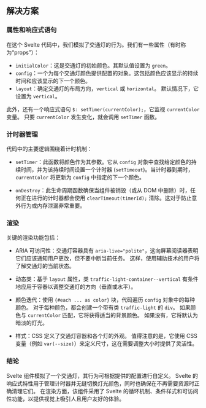 
## 解决方案

### 属性和响应式语句

在这个 Svelte 代码中，我们模拟了交通灯的行为。我们有一些属性（有时称为“props”）：

* `initialColor`：这是交通灯的初始颜色。其默认值设置为 `green`。
* `config`：一个为每个交通灯颜色提供配置的对象。这包括颜色应该显示的持续时间和应该显示的下一个颜色。
* `layout`：确定交通灯的布局方向，`vertical` 或 `horizontal`。 默认情况下，它设置为 `vertical`。

此外，还有一个响应式语句 `$: setTimer(currentColor);`，它监视 `currentColor` 变量。 只要 `currentColor` 发生变化，就会调用 `setTimer` 函数。

### 计时器管理

代码中的主要逻辑围绕着计时机制：

* `setTimer`：此函数将颜色作为其参数。它从 `config` 对象中查找给定颜色的持续时间，并为该持续时间设置一个计时器 (`setTimeout`)。当计时器到期时，`currentColor` 将更新为 `config` 中指定的下一个颜色。

* `onDestroy`：此生命周期函数确保当组件被销毁（或从 DOM 中删除）时，任何正在进行的计时器都会使用 `clearTimeout(timerId);` 清除。这对于防止意外行为或内存泄漏非常重要。

### 渲染

关键的渲染功能包括：

* ARIA 可访问性：交通灯容器具有 `aria-live="polite"`，这向屏幕阅读器表明它们应该通知用户更改，但不要中断当前任务。 这样，使用辅助技术的用户将了解交通灯的当前状态。

* 动态类：基于 `layout` 属性，类 `traffic-light-container--vertical` 有条件地应用于容器以调整交通灯的方向（垂直或水平）。

* 颜色迭代：使用 `{#each ... as color}` 块，代码遍历 `config` 对象中的每种颜色。 对于每种颜色，都会创建一个带有类 `traffic-light` 的 `div`。 如果颜色与 `currentColor` 匹配，它将获得适当的背景颜色。 如果没有，它将默认为暗淡的灯光。

* 样式：CSS 定义了交通灯容器和各个灯的外观。 值得注意的是，它使用 CSS 变量（例如 `var(--size)`）来定义尺寸，这在需要调整大小时提供了灵活性。

### 结论

Svelte 组件模拟了一个交通灯，其行为可根据提供的配置进行自定义。 Svelte 的响应式特性用于管理计时器并无缝切换灯光颜色，同时也确保在不再需要资源时正确清理它们。 在渲染方面，该组件采用了 Svelte 的循环机制、条件样式和可访问性功能，以提供视觉上吸引人且用户友好的体验。

<TestCases />

<Notes />
